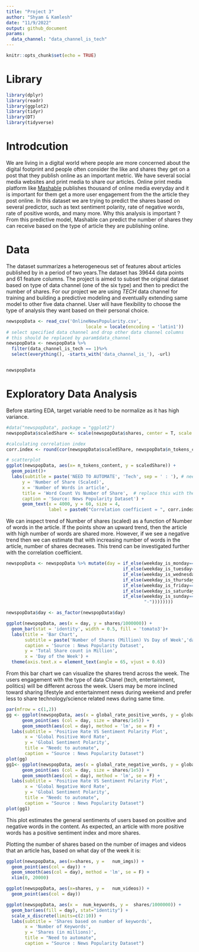 ```yaml
---
title: "Project 3"
author: "Shyam & Kamlesh"
date: "11/9/2022"
output: github_document
params:
  data_channel: "data_channel_is_tech"
---
```


```r
knitr::opts_chunk$set(echo = TRUE)
```

# Library  
```r
library(dplyr)
library(readr)
library(ggplot2)
library(tidyr)
library(DT)
library(tidyverse)
```

# Introdcution  
We are living in a digital world where people are more concerned about the digital footprint and people often consider the like and shares they get on a post that they publish online as an important metric. We have several social media websites and print media to share our articles. Online print media platform like [Mashable](www.mashable.com) publishes thousand of online media everyday and it is important for them get a more user engagement from the the article they post online. In this dataset we are trying to predict the shares based on several predictor, such as text sentiment polarity, rate of negative words, rate of positive words, and many more.
Why this analysis is important ? From this predictive model, Mashable can predict the number of shares they can receive based on the type of article they are publishing online.  


# Data
The dataset summarizes a heterogeneous set of features about articles published by in a period of two years.The dataset has 39644 data points and 61 feature columns. The project is aimed to subset the original dataset based on type of data channel (one of the six type) and then to predict the number of shares. For our project we are using *TECH* data channel for training and building a predictive modeling and eventually extending same model to other five data channel. User will have flexibility to choose the type of analysis they want based on their personal choice.  
```r
newspopData <- read_csv('OnlineNewsPopularity.csv',
                              locale = locale(encoding = 'latin1'))
# select specified data channel and drop other data channel columns
# this should be replaced by param$data_channel
newspopData <- newspopData %>% 
  filter(data_channel_is_tech == 1)%>%
  select(everything(), -starts_with('data_channel_is_'), -url)


newspopData
```  
# Exploratory Data Analysis  
Before starting EDA, target variable need to be normalize as it has high variance.  
```r
#data("newspopData", package = "ggplot2")
newspopData$scaledShare <- scale(newspopData$shares, center = T, scale = T)

#calculating correlation index
corr.index <- round(cor(newspopData$scaledShare, newspopData$n_tokens_content),2)

# scatterplot
ggplot(newspopData, aes(x= n_tokens_content, y = scaledShare)) +
  geom_point()+
  labs(subtitle = paste('NEED TO AUTOMATE', 'Tech', sep = ' : '), # need to automate this
      y = 'Number of Share (Scaled)',
      x = 'Number of Words in article', 
      title = 'Word Count Vs Number of Share',  # replace this with the main title
      caption = 'Source: News Popularity Dataset') + 
      geom_text(x = 4000, y = 60, size = 4, 
                label = paste0("Correlation coefficient = ", corr.index), color = 'red')

```  

We can inspect trend of Number of shares (scaled) as a function of Number of words in the article. If the points show an upward trend, then the article with high number of words are shared more. However, if we see a negative trend then we can estimate that with increasing number of words in the article, number of shares decreases. This trend can be investigated further with the correlation coefficient.  

```r


newspopData <- newspopData %>% mutate(day = if_else(weekday_is_monday==1, "Monday", 
                                            if_else(weekday_is_tuesday==1, "Tuesday",
                                            if_else(weekday_is_wednesday==1, "Wednesday",
                                            if_else(weekday_is_thursday==1, "Thursday",
                                            if_else(weekday_is_friday==1, "Friday",
                                            if_else(weekday_is_saturday==1,"Saturday",
                                            if_else(weekday_is_sunday==1, "Sunday", 
                                                    "-"))))))))

newspopData$day <- as_factor(newspopData$day)
```


```r

ggplot(newspopData, aes(x = day, y = shares/1000000)) +
  geom_bar(stat = 'identity', width = 0.5, fill = 'tomato3')+
  labs(title = 'Bar Chart',
       subtitle = paste('Number of Shares (Million) Vs Day of Week','data channel is Tech', sep = ' : '), # need to automate this too
       caption = 'Source : News Popularity Dataset',
       y = 'Total Share count in Million',
       x = 'Day of the Week') +
  theme(axis.text.x = element_text(angle = 65, vjust = 0.6))

```  
From this bar chart we can visualize the shares trend across the week. The users engagement with the type of data Chanel (tech, entertainment, politics) will be different across the week. Users may be more inclined toward sharing lifestyle and entertainment news during weekend and prefer less to share technology/science related news during same time.

```r
par(mfrow = c(1,2))
gg <- ggplot(newspopData, aes(x = global_rate_positive_words, y = global_sentiment_polarity)) + 
      geom_point(aes (col = day, size = shares/1e5)) + 
      geom_smooth(aes(col = day), method = 'lm', se = F) + 
  labs(subtitle = 'Positive Rate VS Sentiment Polarity Plot',
       x = 'Global Positive Word Rate',
       y = 'Global Sentiment Polarity',
       title = "Needc to automate",
       caption = "Source : News Popularity Dataset")
plot(gg)
gg1<- ggplot(newspopData, aes(x = global_rate_negative_words, y = global_sentiment_polarity)) + 
      geom_point(aes (col = day, size = shares/1e5)) + 
      geom_smooth(aes(col = day), method = 'lm', se = F) + 
  labs(subtitle = 'Positive Rate VS Sentiment Polarity Plot',
       x = 'Global Negative Word Rate',
       y = 'Global Sentiment Polarity',
       title = "Needc to automate",
       caption = "Source : News Popularity Dataset")
plot(gg1)
```  

This plot estimates the general sentiments of users based on positive and negative words in the content. As expected, an article with more positive words has a positive sentiment index and more shares.


Plotting the number of shares based on the number of images and videos that an article has, based on what day of the week it is:

```r


ggplot(newspopData, aes(x=shares, y =   num_imgs)) + 
  geom_point(aes(col = day)) + 
  geom_smooth(aes(col = day), method = 'lm', se = F) +
  xlim(0, 20000)

ggplot(newspopData, aes(x=shares, y =   num_videos)) + 
  geom_point(aes(col = day))


```


```r
ggplot(newspopData, aes(x =  num_keywords, y =  shares/1000000)) + 
  geom_bar(aes(fill = day), stat="identity") + 
  scale_x_discrete(limits=c(2:10)) +
  labs(subtitle = 'Shares based on number of keywords',
       x = 'Number of Keywords',
       y = 'Shares (in millions)',
       title = "Need to automate",
       caption = "Source : News Popularity Dataset")

```